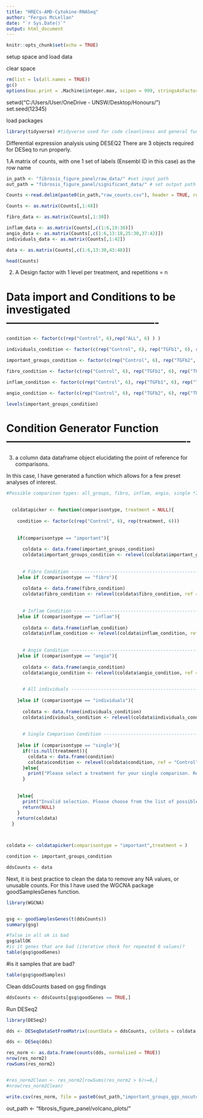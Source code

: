 ```yaml
---
title: "HRECs-AMD-Cytokine-RNASeq"
author: "Fergus McLellan"
date: "`r Sys.Date()`"
output: html_document
---
```

```r
knitr::opts_chunk$set(echo = TRUE)
```
setup space and load data
  
  clear space

```r
rm(list = ls(all.names = TRUE))
gc()
options(max.print = .Machine$integer.max, scipen = 999, stringsAsFactors = F, dplyr.summarise.inform = F)
```

setwd("C:/Users/User/OneDrive - UNSW/Desktop/Honours/")
set.seed(12345)

load packages
```r
library(tidyverse) #tidyverse used for code cleanliness and general functions
```

Differential expression analysis using DESEQ2
There are 3 objects required for DESeq to run properly.

1.A matrix of counts, with one 1 set of labels (Ensembl ID in this case) as the row name

```r
in_path <- "fibrosis_figure_panel/raw_data/" #set input path
out_path = "fibrosis_figure_panel/significant_data/" # set output path

Counts <-read.delim(paste0(in_path,"raw_counts.csv"), header = TRUE, row.names = 1, sep = ",")

Counts <- as.matrix(Counts[,1:48])

fibro_data <- as.matrix(Counts[,1:30])

inflam_data <- as.matrix(Counts[,c(1:6,19:36)])
angio_data <- as.matrix(Counts[,c(1:6,13:18,25:30,37:42)])
individuals_data <- as.matrix(Counts[,1:42])

data <- as.matrix(Counts[,c(1:6,13:30,43:48)])

head(Counts)
```

2. A Design factor with 1 level per treatment, and repetitions = n

# Data import and Conditions to be investigated -------------------------------------------

```r

condition <- factor(c(rep("Control", 6),rep("ALL", 6) ) )

individuals_condition <- factor(c(rep("Control", 6), rep("TGFb1", 6), rep("TGFb2", 6), rep("TNFa", 6), rep("Thrombin", 6) , rep("IL6", 6), rep("VEGF", 6)))

important_groups_condition <- factor(c(rep("Control", 6), rep("TGFb2", 6), rep("TNFa", 6), rep("Thrombin", 6), rep("ALL", 6)))

fibro_condition <- factor(c(rep("Control", 6), rep("TGFb1", 6), rep("TGFb2", 6), rep("TNFa", 6), rep("Thrombin", 6) ) )

inflam_condition <- factor(c(rep("Control", 6), rep("TGFb1", 6), rep("TNFa", 6), rep("Thrombin", 6) , rep("IL6", 6) ) )

angio_condition <- factor(c(rep("Control", 6), rep("TGFb2", 6), rep("Thrombin", 6) ,rep("VEGF", 6) ) )

levels(important_groups_condition)
```
# Condition Generator Function ----------------------------------------------------

3. a column data dataframe object elucidating the point of reference for comparisons.

In this case, I have generated a function which allows for a few preset analyses of interest.


```r
#Possible comparison types: all_groups, fibro, inflam, angio, single *IF SINGLE MUST ALSO IDENTIFY TREATMENT*

  
  coldatapicker <- function(comparisontype, treatment = NULL){
    
    condition <- factor(c(rep("Control", 6), rep(treatment, 6)))
    
    
    if(comparisontype == "important"){
      
      coldata <- data.frame(important_groups_condition)
      coldata$important_groups_condition <- relevel(coldata$important_groups_condition, ref = "Control")
      
      
      # Fibro Condition ---------------------------------------------------------
    }else if (comparisontype == "fibro"){
      
      coldata <- data.frame(fibro_condition)
      coldata$fibro_condition <- relevel(coldata$fibro_condition, ref = "Control")
      
      
      # Inflam Condition --------------------------------------------------------
    }else if (comparisontype == "inflam"){
      
      coldata <- data.frame(inflam_condition)
      coldata$inflam_condition <- relevel(coldata$inflam_condition, ref = "Control")
      
      
      # Angio Condition ---------------------------------------------------------
    }else if (comparisontype == "angio"){
      
      coldata <- data.frame(angio_condition)
      coldata$angio_condition <- relevel(coldata$angio_condition, ref = "Control")
      

      # All individuals ---------------------------------------------------------
      
    }else if (comparisontype == "individuals"){
      
      coldata <- data.frame(individuals_condition)
      coldata$individuals_condition <- relevel(coldata$individuals_condition, ref = "Control")
      
      
      # Single Comparison Condition ---------------------------------------------
      
    }else if (comparisontype == "single"){
      if(!is.null(treatment)){
        coldata <- data.frame(condition)
        coldata$condition <- relevel(coldata$condition, ref = "Control")
      }else{
        print("Please select a treatment for your single comparison. Returning only Control group in data frame")
      }
      
      
    }else{
      print("Invalid selection. Please choose from the list of possible comparisons.")
      return(NULL)
    }
    return(coldata)  
  }



coldata <- coldatapicker(comparisontype = "important",treatment = )

condition <- important_groups_condition

ddsCounts <- data


```

Next, it is best practice to clean the data to remove any NA values, or unusable counts.
For this I have used the WGCNA package goodSamplesGenes function.

```r
library(WGCNA)


gsg <- goodSamplesGenes(t(ddsCounts))
summary(gsg)

#false in all ok is bad
gsg$allOK
#is it genes that are bad (iterative check for repeated 0 values)?
table(gsg$goodGenes)
```

#is it samples that are bad?
```r
table(gsg$goodSamples)
```
Clean ddsCounts based on gsg findings
```r
ddsCounts <- ddsCounts[gsg$goodGenes == TRUE,]
```

Run DESeq2
```r

library(DESeq2)

dds <- DESeqDataSetFromMatrix(countData = ddsCounts, colData = coldata, design= ~important_groups_condition)

dds <- DESeq(dds)

```


```r
res_norm <- as.data.frame(counts(dds, normalized = TRUE))
nrow(res_norm2)
rowSums(res_norm2)


#res_norm2Clean <- res_norm2[rowSums(res_norm2 > 6)>=6,]
#nrow(res_norm2Clean)

write.csv(res_norm, file = paste0(out_path,"important_groups_ggs_nocutoff_normalised_001.csv"))
```





















out_path <- "fibrosis_figure_panel/volcano_plots/"

